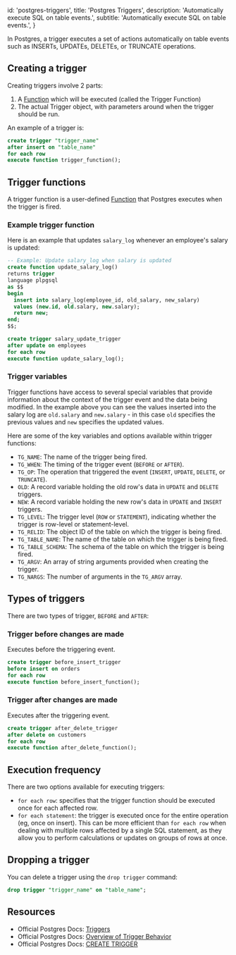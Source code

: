 
  id: 'postgres-triggers',
  title: 'Postgres Triggers',
  description: 'Automatically execute SQL on table events.',
  subtitle: 'Automatically execute SQL on table events.',
}

In Postgres, a trigger executes a set of actions automatically on table events such as INSERTs, UPDATEs, DELETEs, or TRUNCATE operations.

## Creating a trigger

Creating triggers involve 2 parts:

1. A [Function](/docs/guides/database/functions) which will be executed (called the Trigger Function)
2. The actual Trigger object, with parameters around when the trigger should be run.

An example of a trigger is:

```sql
create trigger "trigger_name"
after insert on "table_name"
for each row
execute function trigger_function();
```

## Trigger functions

A trigger function is a user-defined [Function](/docs/guides/database/functions) that Postgres executes when the trigger is fired.

### Example trigger function

Here is an example that updates `salary_log` whenever an employee's salary is updated:

```sql
-- Example: Update salary_log when salary is updated
create function update_salary_log()
returns trigger
language plpgsql
as $$
begin
  insert into salary_log(employee_id, old_salary, new_salary)
  values (new.id, old.salary, new.salary);
  return new;
end;
$$;

create trigger salary_update_trigger
after update on employees
for each row
execute function update_salary_log();
```

### Trigger variables

Trigger functions have access to several special variables that provide information about the context of the trigger event and the data being modified. In the example above you can see the values inserted into the salary log are `old.salary` and `new.salary` - in this case `old` specifies the previous values and `new` specifies the updated values.

Here are some of the key variables and options available within trigger functions:

- `TG_NAME`: The name of the trigger being fired.
- `TG_WHEN`: The timing of the trigger event (`BEFORE` or `AFTER`).
- `TG_OP`: The operation that triggered the event (`INSERT`, `UPDATE`, `DELETE`, or `TRUNCATE`).
- `OLD`: A record variable holding the old row's data in `UPDATE` and `DELETE` triggers.
- `NEW`: A record variable holding the new row's data in `UPDATE` and `INSERT` triggers.
- `TG_LEVEL`: The trigger level (`ROW` or `STATEMENT`), indicating whether the trigger is row-level or statement-level.
- `TG_RELID`: The object ID of the table on which the trigger is being fired.
- `TG_TABLE_NAME`: The name of the table on which the trigger is being fired.
- `TG_TABLE_SCHEMA`: The schema of the table on which the trigger is being fired.
- `TG_ARGV`: An array of string arguments provided when creating the trigger.
- `TG_NARGS`: The number of arguments in the `TG_ARGV` array.

## Types of triggers

There are two types of trigger, `BEFORE` and `AFTER`:

### Trigger before changes are made

Executes before the triggering event.

```sql
create trigger before_insert_trigger
before insert on orders
for each row
execute function before_insert_function();
```

### Trigger after changes are made

Executes after the triggering event.

```sql
create trigger after_delete_trigger
after delete on customers
for each row
execute function after_delete_function();
```

## Execution frequency

There are two options available for executing triggers:

- `for each row`: specifies that the trigger function should be executed once for each affected row.
- `for each statement`: the trigger is executed once for the entire operation (eg, once on insert). This can be more efficient than `for each row` when dealing with multiple rows affected by a single SQL statement, as they allow you to perform calculations or updates on groups of rows at once.

## Dropping a trigger

You can delete a trigger using the `drop trigger` command:

```sql
drop trigger "trigger_name" on "table_name";
```

## Resources

- Official Postgres Docs: [Triggers](https://www.postgresql.org/docs/current/triggers.html)
- Official Postgres Docs: [Overview of Trigger Behavior](https://www.postgresql.org/docs/current/trigger-definition.html)
- Official Postgres Docs: [CREATE TRIGGER](https://www.postgresql.org/docs/current/sql-createtrigger.html)


